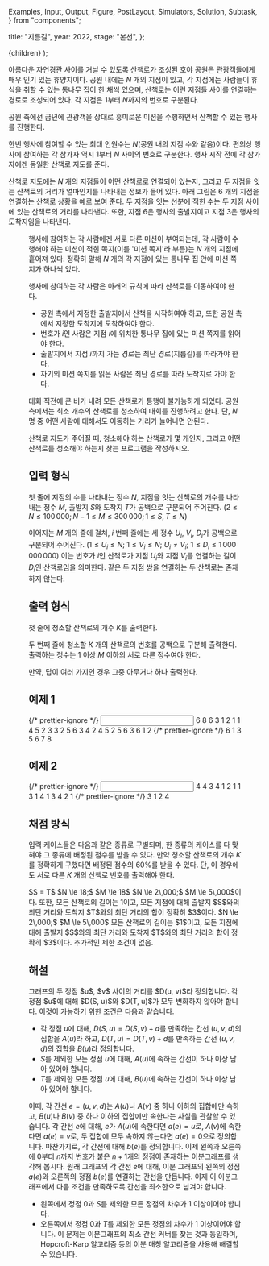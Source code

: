   Examples,
  Input,
  Output,
  Figure,
  PostLayout,
  Simulators,
  Solution,
  Subtask,
} from "components";

  title: "지름길",
  year: 2022,
  stage: "본선",
};

  <PostLayout meta={meta}>{children}</PostLayout>
);

아름다운 자연경관 사이를 거닐 수 있도록 산책로가 조성된 호야 공원은
관광객들에게 매우 인기 있는 휴양지이다.
공원 내에는 $N$ 개의 지점이 있고, 각 지점에는 사람들이 휴식을 취할 수 있는
통나무 집이 한 채씩 있으며, 산책로는 이런 지점들 사이를 연결하는 경로로 조성되어 있다.
각 지점은 $1$부터 $N$까지의 번호로 구분된다.

공원 측에선 금년에 관광객을 상대로 흥미로운 미션을 수행하면서 산책할 수 있는 행사를 
진행한다. 

한번 행사에 참여할 수 있는 최대 인원수는 $N$(공원 내의 지점 수와 같음)이다.
편의상 행사에 참여하는 각 참가자 역시 $1$부터 $N$ 사이의 번호로 구분한다.
행사 시작 전에 각 참가자에겐 동일한 산책로 지도를 준다.

산책로 지도에는 $N$ 개의 지점들이 어떤
산책로로 연결되어 있는지, 그리고 두 지점을 잇는 산책로의 거리가 얼마인지를
나타내는 정보가 들어 있다.
아래 그림은 $6$ 개의 지점을 연결하는 산책로 상황을 예로 보여 준다.
두 지점을 잇는 선분에 적힌 수는 두 지점 사이에 있는 산책로의 거리를 나타낸다.
또한, 지점 6은 행사의 출발지이고 지점 3은 행사의 도착지임을 나타낸다.

<Figure
  src="/2022/path1-c5eea82c748b.png"
  width={400}
/>

행사에 참여하는 각 사람에겐 서로 다른 미션이 부여되는데, 각 사람이 수행해야 하는
미션이 적힌 쪽지(이를 '미션 쪽지'라 부름)는 $N$ 개의 지점에 흩어져 있다. 정확히 말해
$N$ 개의 각 지점에 있는 통나무 집 안에 미션 쪽지가 하나씩 있다.

행사에 참여하는 각 사람은 아래의 규칙에 따라 산책로를 이동하여야 한다.

- 공원 측에서 지정한 출발지에서 산책을 시작하여야 하고, 또한 공원 측에서 지정한 도착지에 도착하여야 한다.
- 번호가 $i$인 사람은 지점 $i$에 위치한 통나무 집에 있는 미션 쪽지를 읽어야 한다.
- 출발지에서 지점 $i$까지 가는 경로는 최단 경로(지름길)를 따라가야 한다.
- 자기의 미션 쪽지를 읽은 사람은 최단 경로를 따라 도착지로 가야 한다.

대회 직전에 큰 비가 내려 모든 산책로가 통행이 불가능하게 되었다.
공원 측에서는 최소 개수의 산책로를 청소하여 대회를 진행하려고 한다.
단, $N$ 명 중 어떤 사람에 대해서도 이동하는 거리가 늘어나면 안된다.

산책로 지도가 주어질 때, 청소해야 하는 산책로가 몇 개인지,
그리고 어떤 산책로를 청소해야 하는지 찾는 프로그램을 작성하시오.

## 입력 형식

첫 줄에 지점의 수를 나타내는 정수 $N$, 지점을 잇는 산책로의 개수를 나타내는
정수 $M$, 출발지 $S$와 도착지 $T$가 공백으로 구분되어 주어진다. ($2 \le N \le 100\,000; N - 1 \le M \le 300\,000; 1 \le S, T \le N$)

이어지는 $M$ 개의 줄에 걸쳐, $i$ 번째 줄에는 세 정수 $U_i$, $V_i$, $D_i$가 공백으로 구분되어 주어진다. 
($1 \le U_i \le N;$ $1 \le V_i \le N;$
$U_i \ne V_i;$ $1 \le D_{i} \le 1\,000\,000\,000$)
이는 번호가 $i$인 산책로가 지점 $U_i$와 지점 $V_i$를 연결하는 길이 $D_i$인
산책로임을 의미한다.
같은 두 지점 쌍을 연결하는 두 산책로는 존재하지 않는다.


## 출력 형식

첫 줄에 청소할 산책로의 개수 $K$를 출력한다.

두 번째 줄에 청소할 $K$ 개의 산책로의 번호를 공백으로 구분해 출력한다.
출력하는 정수는 $1$ 이상 $M$ 이하의 서로 다른 정수여야 한다.

만약, 답이 여러 가지인 경우 그중 아무거나 하나 출력한다.

## 예제 1

<Examples>
  {/* prettier-ignore */}
  <Input>
6 8 6 3
1 2 1
1 4 5
2 3 3
2 5 6
3 4 2
4 5 2
5 6 3
6 1 2
  </Input>
  {/* prettier-ignore */}
  <Output>
6
1 3 5 6 7 8
  </Output>
</Examples>

## 예제 2

<Examples>
  {/* prettier-ignore */}
  <Input>
4 4 3 4
1 2 1
1 3 1
4 1 3
4 2 1
  </Input>
  {/* prettier-ignore */}
  <Output>
3
1 2 4
  </Output>
</Examples>

## 채점 방식

입력 케이스들은 다음과 같은 종류로 구별되며, 한 종류의 케이스를 다 맞혀야 
그 종류에 배정된 점수를 받을 수 있다.
만약 청소할 산책로의 개수 $K$를 정확하게 구했다면 배정된 점수의 60%를 받을 수 있다.
단, 이 경우에도 서로 다른 $K$ 개의 산책로 번호를 출력해야 한다.

<Subtask index={1} score={5}>
  $S = T$
</Subtask>
<Subtask index={2} score={12}>
  $N \le 18;$ $M \le 18$
</Subtask>
<Subtask index={3} score={26}>
  $N \le 2\,000;$ $M \le 5\,000$이다. 또한, 모든 산책로의 길이는 1이고, 모든 지점에 대해 출발지 $S$와의 최단 거리와 도착지 $T$와의 최단 거리의 합이 정확히 $3$이다.
</Subtask>
<Subtask index={4} score={33}>
  $N \le 2\,000;$ $M \le 5\,000$
</Subtask>
<Subtask index={5} score={13}>
  모든 산책로의 길이는 $1$이고, 모든 지점에 대해 출발지 $S$와의 최단 거리와 도착지 $T$와의 최단 거리의 합이 정확히 $3$이다.
</Subtask>
<Subtask index={6} score={11}>
  추가적인 제한 조건이 없음.
</Subtask>

## 해설

<Solution>
그래프의 두 정점 $u$, $v$ 사이의 거리를 $D(u, v)$라 정의합니다. 각 정점 $u$에 대해 $D(S, u)$와 $D(T, u)$가 모두 변화하지 
않아야 합니다. 이것이 가능하기 위한 조건은 다음과 같습니다.

* 각 정점 $u$에 대해, $D(S, u) = D(S, v) + d$를 만족하는 간선 $(u, v, d)$의 집합을 $A(u)$라 하고, $D(T, u) = D(T, v) + d$를 만족하는 간선 $(u, v, d)$의 집합을 $B(u)$라 정의합니다.
* $S$를 제외한 모든 정점 $u$에 대해, $A(u)$에 속하는 간선이 하나 이상 남아 있어야 합니다.
* $T$를 제외한 모든 정점 $u$에 대해, $B(u)$에 속하는 간선이 하나 이상 남아 있어야 합니다.

이때, 각 간선 $e = (u, v, d)$는 $A(u)$나 $A(v)$ 중 하나 이하의 집합에만 속하고, $B(u)$나 $B(v)$ 중 하나 이하의 집합에만 속한다는 사실을 관찰할 수 있습니다.
각 간선 $e$에 대해, $e$가 $A(u)$에 속한다면 $a(e) = u$로, $A(v)$에 속한다면 $a(e) = v$로, 두 집합에 모두 속하지 않는다면 $a(e) = 0$으로 정의합니다. 마찬가지로, 각 간선에 대해 $b(e)$를 정의합니다. 이제 왼쪽과 오른쪽에 $0$부터 $n$까지 번호가 붙은 $n+1$개의 정점이 존재하는 이분그래프를 생각해 봅시다. 원래 그래프의 각 간선 $e$에 대해, 이분 그래프의 왼쪽의 정점 $a(e)$와 오른쪽의 정점 $b(e)$를 연결하는 간선을 만듭니다.
이제 이 이분그래프에서 다음 조건을 만족하도록 간선을 최소한으로 남겨야 합니다.
* 왼쪽에서 정점 $0$과 $S$를 제외한 모든 정점의 차수가 $1$ 이상이어야 합니다.
* 오른쪽에서 정점 $0$과 $T$를 제외한 모든 정점의 차수가 $1$ 이상이어야 합니다.
이 문제는 이분그래프의 최소 간선 커버를 찾는 것과 동일하며, Hopcroft-Karp 알고리즘 등의 이분 매칭 알고리즘을 사용해 해결할 수 있습니다.
</Solution>